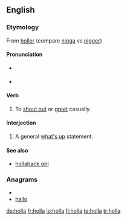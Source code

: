 {{also|höllä}}
==English==

===Etymology===
From [[holler]] (compare [[nigga]] vs [[nigger]])

====Pronunciation====
* {{a|UK}} {{IPA|/ˈhɒlə/}} {{SAMPA|/"hQl@/}}
* {{a|US}} {{IPA|/ˈhɑlə/}} {{SAMPA|/"hAl@/}}

====Verb====
{{en-verb}}

# {{colloquial}} To [[shout out]] or [[greet]] casually.

====Interjection====
{{en-intj}}

# {{colloquial}} A general [[what's up]] statement.

====See also====
* [[hollaback girl]]

===Anagrams===
* {{alphagram|ahllo}}
* [[hallo#English|hallo]]

[[de:holla]]
[[fr:holla]]
[[io:holla]]
[[fi:holla]]
[[te:holla]]
[[tr:holla]]